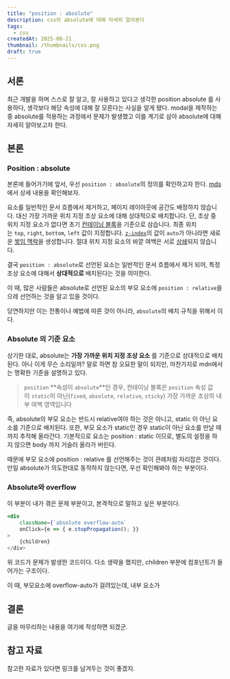 ```yaml
---
title: "position : absolute"
description: css의 absolute에 대해 자세히 알아본다
tags:
  - css
createdAt: 2025-08-21
thumbnail: /thumbnails/css.png
draft: true
---
```

## 서론

최근 개발을 하며 스스로 잘 알고, 잘 사용하고 있다고 생각한 position absolute 를 사용하다, 생각보다 해당 속성에 대해 잘 모른다는 사실을 알게 됐다. modal을 제작하는 중 absolute를 적용하는 과정에서 문제가 발생했고 이를 계기로 삼아 absolute에 대해 자세히 알아보고자 한다.

## 본론

### Position : absolute

본론에 들어가기에 앞서, 우선 `position : absolute`의 정의를 확인하고자 한다. [mds](https://developer.mozilla.org/ko/docs/Web/CSS/position)에서 상세 내용을 확인해보자.

>
요소를 일반적인 문서 흐름에서 제거하고, 페이지 레이아웃에 공간도 배정하지 않습니다. 대신 가장 가까운 위치 지정 조상 요소에 대해 상대적으로 배치합니다. 단, 조상 중 위치 지정 요소가 없다면 초기 [컨테이닝 블록](https://developer.mozilla.org/ko/docs/Web/CSS/CSS_display/Containing_block)을 기준으로 삼습니다. 최종 위치는 `top`, `right`, `bottom`, `left` 값이 지정합니다.
[`z-index`](https://developer.mozilla.org/ko/docs/Web/CSS/z-index)의 값이 `auto`가 아니라면 새로운 [쌓임 맥락](https://developer.mozilla.org/ko/docs/Web/CSS/CSS_positioned_layout/Stacking_context)을 생성합니다. 절대 위치 지정 요소의 바깥 여백은 서로 [상쇄](https://developer.mozilla.org/ko/docs/Web/CSS/CSS_box_model/Mastering_margin_collapsing)되지 않습니다.

결국 `position : absolute`로 선언된 요소는 일반적인 문서 흐름에서 제거 되어, 특정 조상 요소에 대해서 **상대적으로** 배치된다는 것을 의미한다. 

이 때, 많은 사람들은 absolute로 선언된 요소의 부모 요소에 `position : relative`을 으레 선언하는 것을 알고 있을 것이다. 

당연하지만 이는 전통이나 예법에 따른 것이 아니라, `absolute`의 배치 규칙을 위해서 이다.


### Absolute 의 기준 요소

상기한 대로, absolute는 **가장 가까운 위치 지정 조상 요소** 를 기준으로 상대적으로 배치된다. 아니 이게 무슨 소리일까?  말로 하면 참 오묘한 말이 되지만, 마찬가지로 mdn에서는 명확한 기준을 설명하고 있다.  

>`position` **속성이 `absolute`**인 경우, 컨테이닝 블록은 `position` 속성 값이 `static`이 아닌(`fixed`, `absolute`, `relative`, `sticky`) 가장 가까운 조상의 내부 여백 영역입니다

즉, absolute의 부모 요소는 반드시 relative여야 하는 것은 아니고, static 이 아닌 요소를 기준으로 배치된다. 또한, 부모 요소가 static인 경우 static이 아닌 요소를 만날 때 까지 추적해 올라간다. 기본적으로 요소는 position : static 이므로, 별도의 설정을 하지 않으면 body 까지 거슬러 올라가 버린다.

때문에 부모 요소에 position : relative 를 선언해주는 것이 관례처럼 자리잡은 것이다.  
만일 absolute가 의도한대로 동작하지 않는다면, 우선 확인해봐야 하는 부분이다.  

### Absolute와 overflow

이 부분이 내가 겪은 문제 부분이고, 본격적으로 말하고 싶은 부분이다.

```jsx
<div
	className={`absolute overflow-auto` 
	onClick={e => { e.stopPropagation(); }} 
>
	{children} 
</div>
```

위 코드가 문제가 발생한 코드이다. 다소 생략을 했지만, children 부분에 컴포넌트가 들어가는 구조이다.  

이 때, 부모요소에 overflow-auto가 걸려있는데, 내부 요소가 





## 결론

글을 마무리하는 내용을 여기에 작성하면 되겠군.

## 참고 자료

참고한 자료가 있다면 링크를 남겨두는 것이 좋겠지.
